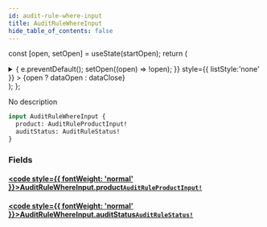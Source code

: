 ```yaml
---
id: audit-rule-where-input
title: AuditRuleWhereInput
hide_table_of_contents: false
---
```






const [open, setOpen] = useState(startOpen);
return (
<details {...(open ? { open: true } : {})} className="details" style={{ border:'none', boxShadow:'none', background:'var(--ifm-background-color)' }}>
<summary
onClick={(e) => {
e.preventDefault();
setOpen((open) => !open);
}}
style={{ listStyle:'none' }} >
{open ? dataOpen : dataClose}
</summary>
{open && children}
</details>
);
};

No description

```graphql
input AuditRuleWhereInput {
  product: AuditRuleProductInput!
  auditStatus: AuditRuleStatus!
}
```

### Fields

#### [<code style={{ fontWeight: 'normal' }}>AuditRuleWhereInput.<b>product</b></code>](#)<Bullet />[`AuditRuleProductInput!`](/api/enums/audit-rule-product-input) <Badge class="badge badge--secondary" text="non-null"/> <Badge class="badge badge--secondary" text="enum"/>

>

#### [<code style={{ fontWeight: 'normal' }}>AuditRuleWhereInput.<b>auditStatus</b></code>](#)<Bullet />[`AuditRuleStatus!`](/api/enums/audit-rule-status) <Badge class="badge badge--secondary" text="non-null"/> <Badge class="badge badge--secondary" text="enum"/>

>
